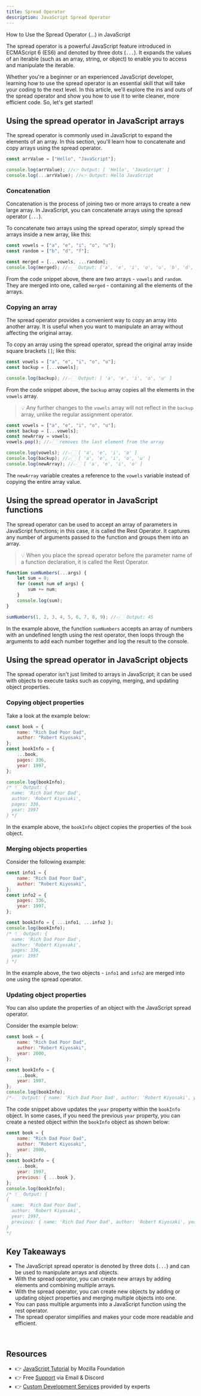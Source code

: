 ```yaml
---
title: Spread Operator
description: JavaScript Spread Operator
---
```



<SubHeading color='#25c2a0'>
	How to Use the Spread Operator (…) in JavaScript
</SubHeading>

The spread operator is a powerful JavaScript feature introduced in ECMAScript 6 (ES6) and denoted by three dots (`...`). It expands the values of an iterable (such as an array, string, or object) to enable you to access and manipulate the iterable.

Whether you're a beginner or an experienced JavaScript developer, learning how to use the spread operator is an essential skill that will take your coding to the next level.
In this article, we'll explore the ins and outs of the spread operator and show you how to use it to write cleaner, more efficient code. So, let's get started!

## Using the spread operator in JavaScript arrays

The spread operator is commonly used in JavaScript to expand the elements of an array. In this section, you'll learn how to concatenate and copy arrays using the spread operator.

```js
const arrValue = ["Hello", "JavaScript"];

console.log(arrValue); //👉 Output: [ 'Hello', 'JavaScript' ]
console.log(...arrValue); //👉 Output: Hello JavaScript
```

### Concatenation

Concatenation is the process of joining two or more arrays to create a new large array. In JavaScript, you can concatenate arrays using the spread operator (`...`).

To concatenate two arrays using the spread operator, simply spread the arrays inside a new array, like this:

```js
const vowels = ["a", "e", "i", "o", "u"];
const random = ["b", "d", "f"];

const merged = [...vowels, ...random];
console.log(merged); //👉🏻 Output: ['a', 'e', 'i', 'o', 'u', 'b', 'd', 'f']
```

From the code snippet above, there are two arrays - `vowels` and `random`. They are merged into one, called `merged` - containing all the elements of the arrays.

### Copying an array

The spread operator provides a convenient way to copy an array into another array. It is useful when you want to manipulate an array without affecting the original array.

To copy an array using the spread operator, spread the original array inside square brackets `[]`; like this:

```js
const vowels = ["a", "e", "i", "o", "u"];
const backup = [...vowels];

console.log(backup); //👉🏻 Output: [ 'a', 'e', 'i', 'o', 'u' ]
```

From the code snippet above, the `backup` array copies all the elements in the `vowels` array.

> 💡 Any further changes to the `vowels` array will not reflect in the `backup` array, unlike the regular assignment operator.

```js
const vowels = ["a", "e", "i", "o", "u"];
const backup = [...vowels];
const newArray = vowels;
vowels.pop(); //👉🏻 removes the last element from the array

console.log(vowels); //👉🏻 [ 'a', 'e', 'i', 'o' ]
console.log(backup); //👉🏻 [ 'a', 'e', 'i', 'o', 'u' ]
console.log(newArray); //👉🏻 [ 'a', 'e', 'i', 'o' ]
```

The `newArray` variable creates a reference to the `vowels` variable instead of copying the entire array value.

## Using the spread operator in JavaScript functions

The spread operator can be used to accept an array of parameters in JavaScript functions; in this case, it is called the Rest Operator. It captures any number of arguments passed to the function and groups them into an array.

> 💡 When you place the spread operator before the parameter name of a function declaration, it is called the Rest Operator.

```js
function sumNumbers(...args) {
	let sum = 0;
	for (const num of args) {
		sum += num;
	}
	console.log(sum);
}

sumNumbers(1, 2, 3, 4, 5, 6, 7, 8, 9); //👉🏻 Output: 45
```

In the example above, the function `sumNumbers` accepts an array of numbers with an undefined length using the rest operator, then loops through the arguments to add each number together and log the result to the console.

## Using the spread operator in JavaScript objects

The spread operator isn't just limited to arrays in JavaScript; it can be used with objects to execute tasks such as copying, merging, and updating object properties.

### Copying object properties

Take a look at the example below:

```js
const book = {
	name: "Rich Dad Poor Dad",
	author: "Robert Kiyosaki",
};
const bookInfo = {
	...book,
	pages: 336,
	year: 1997,
};

console.log(bookInfo);
/* 👇🏻 Output: {
  name: 'Rich Dad Poor Dad',
  author: 'Robert Kiyosaki',
  pages: 336,
  year: 1997
} */
```

In the example above, the `bookInfo` object copies the properties of the `book` object.

### Merging objects properties

Consider the following example:

```js
const info1 = {
	name: "Rich Dad Poor Dad",
	author: "Robert Kiyosaki",
};
const info2 = {
	pages: 336,
	year: 1997,
};

const bookInfo = { ...info1, ...info2 };
console.log(bookInfo);
/* 👇🏻 Output: {
  name: 'Rich Dad Poor Dad',
  author: 'Robert Kiyosaki',
  pages: 336,
  year: 1997
} */
```

In the example above, the two objects - `info1` and `info2` are merged into one using the spread operator.

### Updating object properties

You can also update the properties of an object with the JavaScript spread operator.

Consider the example below:

```js
const book = {
	name: "Rich Dad Poor Dad",
	author: "Robert Kiyosaki",
	year: 2000,
};

const bookInfo = {
	...book,
	year: 1997,
};
console.log(bookInfo);
/*👉🏻 Output: { name: 'Rich Dad Poor Dad', author: 'Robert Kiyosaki', year: 1997 } */
```

The code snippet above updates the `year` property within the `bookInfo` object. In some cases, if you need the previous `year` property, you can create a nested object within the `bookInfo` object as shown below:

```js
const book = {
	name: "Rich Dad Poor Dad",
	author: "Robert Kiyosaki",
	year: 2000,
};
const bookInfo = {
	...book,
	year: 1997,
	previous: { ...book },
};
console.log(bookInfo);
/* 👇🏻 Output: {
{
  name: 'Rich Dad Poor Dad',
  author: 'Robert Kiyosaki',
  year: 1997,
  previous: { name: 'Rich Dad Poor Dad', author: 'Robert Kiyosaki', year: 2000 }
}
*/
```

## Key Takeaways

- The JavaScript spread operator is denoted by three dots (`...`) and can be used to manipulate arrays and objects.
- With the spread operator, you can create new arrays by adding elements and combining multiple arrays.
- With the spread operator, you can create new objects by adding or updating object properties and merging multiple objects into one.
- You can pass multiple arguments into a JavaScript function using the rest operator.
- The spread operator simplifies and makes your code more readable and efficient.

<br />

## Resources

- 👉 [JavaScript Tutorial](https://developer.mozilla.org/en-US/docs/Web/JavaScript) by Mozilla Foundation
- 👉 Free [Support](https://appseed.us/support/) via Email & Discord
- 👉 [Custom Development Services](https://appseed.us/custom-development/) provided by experts
